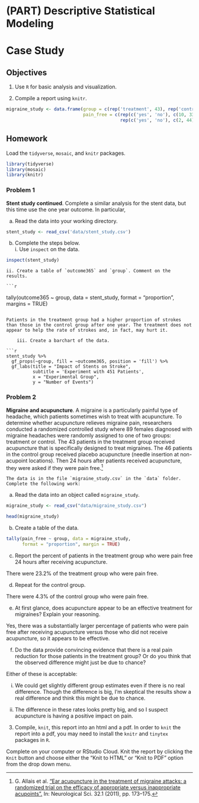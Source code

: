 # (PART) Descriptive Statistical Modeling {-} 

# Case Study {#CS1}

## Objectives

1) Use `R` for basic analysis and visualization.  

2) Compile a report using `knitr`. 


```{r results='hide', echo=FALSE, eval=FALSE}
migraine_study <- data.frame(group = c(rep('treatment', 43), rep('control', 46)), 
                             pain_free = c(rep(c('yes', 'no'), c(10, 33)), 
                                           rep(c('yes', 'no'), c(2, 44))))
```

## Homework    

Load the `tidyverse`, `mosaic`, and `knitr` packages.  

```{r message=FALSE,eval=FALSE}
library(tidyverse)
library(mosaic)
library(knitr)
```

### Problem 1  

**Stent study continued**. Complete a similar analysis for the stent data, but this time use the one year outcome. In particular,

  a. Read the data into your working directory.
  
```{r message=FALSE}
stent_study <- read_csv('data/stent_study.csv')
```
  

  b. Complete the steps below.   
    i. Use `inspect` on the data.  
    
```{r}
inspect(stent_study)
```
    
    ii. Create a table of `outcome365` and `group`. Comment on the results.  
    
    ```{r}
tally(outcome365 ~ group, data = stent_study, format = "proportion", margins = TRUE)
```

Patients in the treatment group had a higher proportion of strokes than those in the control group after one year. The treatment does not appear to help the rate of strokes and, in fact, may hurt it.

    iii. Create a barchart of the data.  

```{r}
stent_study %>%
  gf_props(~group, fill = ~outcome365, position = 'fill') %>%
  gf_labs(title = "Impact of Stents on Stroke",
          subtitle = 'Experiment with 451 Patients',
          x = "Experimental Group", 
          y = "Number of Events")
```


### Problem 2 

**Migraine and acupuncture**.  A migraine is a particularly painful type of headache, which patients sometimes wish to treat with acupuncture. To determine whether acupuncture relieves migraine pain, researchers conducted a randomized controlled study where 89 females diagnosed with migraine headaches were randomly assigned to one of two groups: treatment or control. The 43 patients in the treatment group received acupuncture that is specifically designed to treat migraines. The 46 patients in the control group received placebo acupuncture (needle insertion at non-acupoint locations). Then 24 hours after patients received acupuncture, they were asked if they were pain free.^[G. Allais et al. [“Ear acupuncture in the treatment of migraine attacks:  a randomized trial on the efficacy of appropriate versus inappropriate acupoints”.](http://www.ncbi.nlm.nih.gov/pubmed/21533739) In: Neurological Sci. 32.1 (2011), pp. 173–175.]

    The data is in the file `migraine_study.csv` in the `data` folder. Complete the following work:

  a. Read the data into an object called `migraine_study`.  
  
```{r message=FALSE}
migraine_study <- read_csv("data/migraine_study.csv")
```
  
```{r}
head(migraine_study)
```
  

  b. Create a table of the data.
  
```{r}
tally(pain_free ~ group, data = migraine_study, 
      format = "proportion", margin = TRUE)
```
   
  
  c. Report the percent of patients in the treatment group who were pain free 24 hours after receiving acupuncture.
  
There were 23.2% of the treatment group who were pain free.
  
  d. Repeat for the control group.
  
There were 4.3% of the control group who were pain free.
  
  e. At first glance, does acupuncture appear to be an effective treatment for migraines? Explain your reasoning.
  
  Yes, there was a substantially larger percentage of patients who were pain free after receiving acupuncture versus those who did not receive acupuncture, so it appears to be effective.
  
  f. Do the data provide convincing evidence that there is a real pain reduction for those patients in the treatment group? Or do you think that the observed difference might just be due to chance?
  
  Either of these is acceptable:  
  
 i. We could get slightly different group estimates even if there is no real difference. Though the difference is big, I'm skeptical the results show a real difference and think this might be due to chance.  
 
 ii. The difference in these rates looks pretty big, and so I suspect acupuncture is having a positive impact on pain.


3. Compile, `knit`, this report into an html and a pdf. In order to `knit` the report into a pdf, you may need to install the `knitr` and `tinytex` packages in `R`.

Complete on your computer or RStudio Cloud. Knit the report by clicking the `Knit` button and choose either the "Knit to HTML" or "Knit to PDF" option from the drop down menu.  

